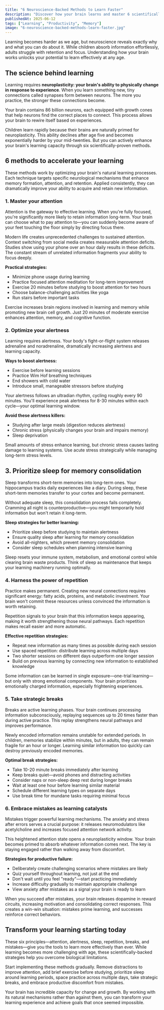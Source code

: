 ```yaml
---
title: "6 Neuroscience-Backed Methods to Learn Faster"
description: "Discover how your brain learns and master 6 scientifically-proven techniques to improve attention, memory, and retention. Learn faster at any age with these neuroscience-based strategies."
publishedAt: 2025-06-12
tags: ["Learning", "Productivity", "Memory"]
image: "6-neuroscience-backed-methods-learn-faster.jpg"
---
```



<BlogPageLayout frontmatter={frontmatter}>
Learning becomes harder as we age, but neuroscience reveals exactly why and what you can do about it. While children absorb information effortlessly, adults struggle with retention and focus. Understanding how your brain works unlocks your potential to learn effectively at any age.

## The science behind learning
Learning requires **neuroplasticity: your brain's ability to physically change in response to experience**. When you learn something new, tiny connections called synapses form between neurons. The more you practice, the stronger these connections become.

Your brain contains 86 billion neurons, each equipped with growth cones that help neurons find the correct places to connect. This process allows your brain to rewire itself based on experiences.

Children learn rapidly because their brains are naturally primed for neuroplasticity. This ability declines after age five and becomes exponentially harder by your mid-twenties. But you can actively enhance your brain's learning capacity through six scientifically-proven methods.

## 6 methods to accelerate your learning
These methods work by optimizing your brain's natural learning processes. Each technique targets specific neurological mechanisms that enhance memory formation, attention, and retention. Applied consistently, they can dramatically improve your ability to acquire and retain new information.

### 1. Master your attention
Attention is the gateway to effective learning. When you're fully focused, you're significantly more likely to retain information long-term. Your brain can choose what to pay attention to—you can suddenly become aware of your feet touching the floor simply by directing focus there.

Modern life creates unprecedented challenges to sustained attention. Context switching from social media creates measurable attention deficits. Studies show using your phone over an hour daily results in these deficits. The constant stream of unrelated information fragments your ability to focus deeply.

**Practical strategies:**

 - Minimize phone usage during learning
 - Practice focused attention meditation for long-term improvement
 - Exercise 20 minutes before studying to boost attention for two hours
 - Choose balance-challenging activities like yoga
 - Run stairs before important tasks

Exercise increases brain regions involved in learning and memory while promoting new brain cell growth. Just 20 minutes of moderate exercise enhances attention, memory, and cognitive function.

### 2. Optimize your alertness
Learning requires alertness. Your body's fight-or-flight system releases adrenaline and noradrenaline, dramatically increasing alertness and learning capacity.

**Ways to boost alertness:**

 - Exercise before learning sessions
 - Practice Wim Hof breathing techniques
 - End showers with cold water
 - Introduce small, manageable stressors before studying

Your alertness follows an ultradian rhythm, cycling roughly every 90 minutes. You'll experience peak alertness for 8-30 minutes within each cycle—your optimal learning window.

**Avoid these alertness killers:**

 - Studying after large meals (digestion reduces alertness)
 - Chronic stress (physically changes your brain and impairs memory)
 - Sleep deprivation

Small amounts of stress enhance learning, but chronic stress causes lasting damage to learning systems. Use acute stress strategically while managing long-term stress levels.

## 3. Prioritize sleep for memory consolidation
Sleep transforms short-term memories into long-term ones. Your hippocampus tracks daily experiences like a diary. During sleep, these short-term memories transfer to your cortex and become permanent.

Without adequate sleep, this consolidation process fails completely. Cramming all night is counterproductive—you might temporarily hold information but won't retain it long-term.

**Sleep strategies for better learning:**

 - Prioritize sleep before studying to maintain alertness
 - Ensure quality sleep after learning for memory consolidation
 - Avoid all-nighters, which prevent memory consolidation
 - Consider sleep schedules when planning intensive learning

Sleep resets your immune system, metabolism, and emotional control while clearing brain waste products. Think of sleep as maintenance that keeps your learning machinery running optimally.

### 4. Harness the power of repetition
Practice makes permanent. Creating new neural connections requires significant energy: fatty acids, proteins, and metabolic investment. Your brain won't commit these resources unless convinced the information is worth retaining.

Repetition signals to your brain that this information keeps appearing, making it worth strengthening those neural pathways. Each repetition makes recall easier and more automatic.

**Effective repetition strategies:**

 - Repeat new information as many times as possible during each session
 - Use spaced repetition: distribute learning across multiple days
 - Two shorter sessions on different days outperform one longer session
 - Build on previous learning by connecting new information to established knowledge

Some information can be learned in single exposure—one-trial learning—but only with strong emotional components. Your brain prioritizes emotionally charged information, especially frightening experiences.

### 5. Take strategic breaks
Breaks are active learning phases. Your brain continues processing information subconsciously, replaying sequences up to 20 times faster than during active practice. This replay strengthens neural pathways and improves performance.

Newly encoded information remains unstable for extended periods. In children, memories stabilize within minutes, but in adults, they can remain fragile for an hour or longer. Learning similar information too quickly can destroy previously encoded memories.

**Optimal break strategies:**

 - Take 10-20 minute breaks immediately after learning
 - Keep breaks quiet—avoid phones and distracting activities
 - Consider naps or non-sleep deep rest during longer breaks
 - Wait at least one hour before learning similar material
 - Schedule different learning types on separate days
 - Use break time for mundane tasks requiring minimal focus

### 6. Embrace mistakes as learning catalysts
Mistakes trigger powerful learning mechanisms. The anxiety and stress after errors serves a crucial purpose: it releases neuromodulators like acetylcholine and increases focused attention network activity.

This heightened attention state opens a neuroplasticity window. Your brain becomes primed to absorb whatever information comes next. The key is staying engaged rather than walking away from discomfort.

**Strategies for productive failure:**

 - Deliberately create challenging scenarios where mistakes are likely
 - Quiz yourself throughout learning, not just at the end
 - Don't wait until you feel "ready"—start practicing immediately
 - Increase difficulty gradually to maintain appropriate challenge
 - View anxiety after mistakes as a signal your brain is ready to learn

When you succeed after mistakes, your brain releases dopamine in reward circuits, increasing motivation and consolidating correct responses. This creates a win-win situation: mistakes prime learning, and successes reinforce correct behaviors.

## Transform your learning starting today
These six principles—attention, alertness, sleep, repetition, breaks, and mistakes—give you the tools to learn more effectively than ever. While learning becomes more challenging with age, these scientifically-backed strategies help you overcome biological limitations.

Start implementing these methods gradually. Remove distractions to improve attention, add brief exercise before studying, prioritize sleep around learning periods, space practice across multiple days, take strategic breaks, and embrace productive discomfort from mistakes.

Your brain has incredible capacity for change and growth. By working with its natural mechanisms rather than against them, you can transform your learning experience and achieve goals that once seemed impossible.

</BlogPageLayout>
